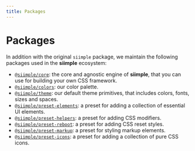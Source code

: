 ```yaml
---
title: Packages
---
```


# Packages

In addition with the original `siimple` package, we maintain the following packages used in the **siimple** ecosystem:

- [`@siimple/core`](/packages/core): the core and agnostic engine of **siimple**, that you can use for building your own CSS framework.
- [`@siimple/colors`](/packages/colors): our color palette.
- [`@siimple/theme`](/packages/theme): our default theme primitives, that includes colors, fonts, sizes and spaces.
- [`@siimple/preset-elements`](/packages/elements): a preset for adding a collection of essential UI elements.
- [`@siimple/preset-helpers`](/packages/helpers): a preset for adding CSS modifiers.
- [`@siimple/preset-reboot`](/packages/reboot): a preset for adding CSS reset styles.
- [`@siimple/preset-markup`](/packages/markup): a preset for styling markup elements.
- [`@siimple/preset-icons`](/packages/icons): a preset for adding a collection of pure CSS icons.
